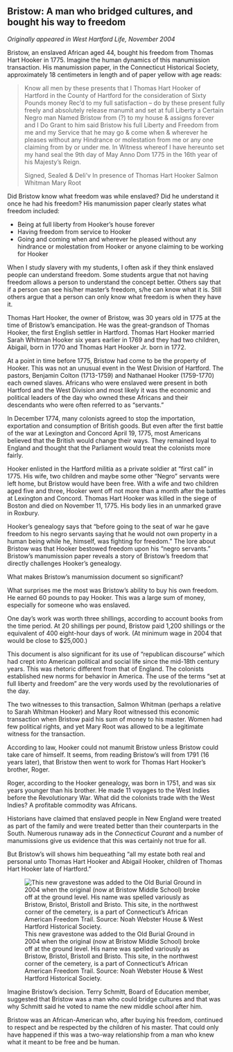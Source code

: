 ## Bristow: A man who bridged cultures, and bought his way to freedom {-}

*Originally appeared in West Hartford Life, November 2004*

Bristow, an enslaved African aged 44, bought his freedom from Thomas Hart Hooker in 1775. Imagine the human dynamics of this manumission transaction. His manumission paper, in the Connecticut Historical Society, approximately 18 centimeters in length and of paper yellow with age reads:

> Know all men by these presents that I Thomas Hart Hooker of Hartford in the County of Hartford for the consideration of Sixty Pounds money Rec’d to my full satisfaction – do by these present fully freely and absolutely release manumit and set at full Liberty a Certain Negro man Named Bristow from (?) to my house & assigns forever and I Do Grant to him said Bristow his full Liberty and Freedom from me and my Service that he may go & come when & wherever he pleases without any Hindrance or molestation from me or any one claiming from by or under me. In Witness whereof I have hereunto set my hand seal the 9th day of May Anno Dom 1775 in the 16th year of his Majesty’s Reign.
>
> Signed, Sealed & Deli’v
> In presence of Thomas Hart Hooker
> Salmon Whitman
> Mary Root

Did Bristow know what freedom was while enslaved? Did he understand it once he had his freedom? His manumission paper clearly states what freedom included:

- Being at full liberty from Hooker's house forever
- Having freedom from service to Hooker
- Going and coming when and wherever he pleased without any hindrance or molestation from Hooker or anyone claiming to be working for Hooker

When I study slavery with my students, I often ask if they think enslaved people can understand freedom. Some students argue that not having freedom allows a person to understand the concept better. Others say that if a person can see his/her master’s freedom, s/he can know what it is. Still others argue that a person can only know what freedom is when they have it.

Thomas Hart Hooker, the owner of Bristow, was 30 years old in 1775 at the time of Bristow's emancipation. He was the great-grandson of Thomas Hooker, the first English settler in Hartford. Thomas Hart Hooker married Sarah Whitman Hooker six years earlier in 1769 and they had two children, Abigail, born in 1770 and Thomas Hart Hooker Jr. born in 1772.

At a point in time before 1775, Bristow had come to be the property of Hooker. This was not an unusual event in the West Division of Hartford. The pastors, Benjamin Colton (1713-1759) and Nathanael Hooker (1759-1770) each owned slaves. Africans who were enslaved were present in both Hartford and the West Division and most likely it was the economic and political leaders of the day who owned these Africans and their descendants who were often referred to as "servants."

In December 1774, many colonists agreed to stop the importation, exportation and consumption of British goods. But even after the first battle of the war at Lexington and Concord April 19, 1775, most Americans believed that the British would change their ways. They remained loyal to England and thought that the Parliament would treat the colonists more fairly.

Hooker enlisted in the Hartford militia as a private soldier at "first call" in 1775. His wife, two children and maybe some other “Negro” servants were left home, but Bristow would have been free. With a wife and two children aged five and three, Hooker went off not more than a month after the battles at Lexington and Concord. Thomas Hart Hooker was killed in the siege of Boston and died on November 11, 1775. His body lies in an unmarked grave in Roxbury.

Hooker’s genealogy says that "before going to the seat of war he gave freedom to his negro servants saying that he would not own property in a human being while he, himself, was fighting for freedom." The lore about Bristow was that Hooker bestowed freedom upon his “negro servants." Bristow's manumission paper reveals a story of Bristow’s freedom that directly challenges Hooker’s genealogy.

What makes Bristow's manumission document so significant?

What surprises me the most was Bristow's ability to buy his own freedom. He earned 60 pounds to pay Hooker. This was a large sum of money, especially for someone who was enslaved.

One day’s work was worth three shillings, according to account books from the time period. At 20 shillings per pound, Bristow paid 1,200 shillings or the equivalent of 400 eight-hour days of work. (At minimum wage in 2004 that would be close to $25,000.)

This document is also significant for its use of “republican discourse" which had crept into American political and social life since the mid-18th century years. This was rhetoric different from that of England. The colonists established new norms for behavior in America. The use of the terms "set at full liberty and freedom" are the very words used by the revolutionaries of the day.

The two witnesses to this transaction, Salmon Whitman (perhaps a relative to Sarah Whitman Hooker) and Mary Root witnessed this economic transaction when Bristow paid his sum of money to his master. Women had few political rights, and yet Mary Root was allowed to be a legitimate witness for the transaction.

According to law, Hooker could not manumit Bristow unless Bristow could take care of himself. It seems, from reading Bristow's will from 1791 (16 years later), that Bristow then went to work for Thomas Hart Hooker's brother, Roger.

Roger, according to the Hooker genealogy, was born in 1751, and was six years younger than his brother. He made 11 voyages to the West Indies before the Revolutionary War. What did the colonists trade with the West Indies? A profitable commodity was Africans.

Historians have claimed that enslaved people in New England were treated as part of the family and were treated better than their counterparts in the South. Numerous runaway ads in the *Connecticut Courant* and a number of manumissions give us evidence that this was certainly not true for all.

But Bristow's will shows him bequeathing "all my estate both real and personal unto Thomas Hart Hooker and Abigail Hooker, children of Thomas Hart Hooker late of Hartford."

![This new gravestone was added to the Old Burial Ground in 2004 when the original (now at Bristow Middle School) broke off at the ground level. His name was spelled variously as Bristow, Bristol, Bristoll and Bristo. This site, in the northwest corner of the cemetery, is a part of Connecticut’s African American Freedom Trail. Source: Noah Webster House & West Hartford Historical Society.](images/01-Bristow.jpg)

Imagine Bristow's decision. Terry Schmitt, Board of Education member, suggested that Bristow was a man who could bridge cultures and that was why Schmitt said he voted to name the new middle school after him.

Bristow was an African-American who, after buying his freedom, continued to respect and be respected by the children of his master. That could only have happened if this was a two-way relationship from a man who knew what it meant to be free and be human.
